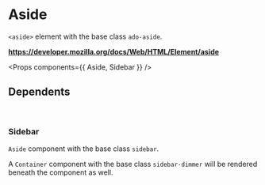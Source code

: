 <!-- Packages -->

<!-- Components -->

<!-- Metadata -->
<Meta title='Organisms/Aside' component={Aside} />  

# Aside

`<aside>` element with the base class `ado-aside`.  

**https://developer.mozilla.org/docs/Web/HTML/Element/aside**

<Props components={{ Aside, Sidebar }} />

## Dependents

<br/>

### Sidebar

`Aside` component with the base class `sidebar`. 

A `Container` component with the base class `sidebar-dimmer` will be rendered beneath the component as well.

<Preview id='sidebar-preview'>
  <Story name='Sidebar'>
    <Sidebar className='right visible' />
  </Story>
</Preview>
